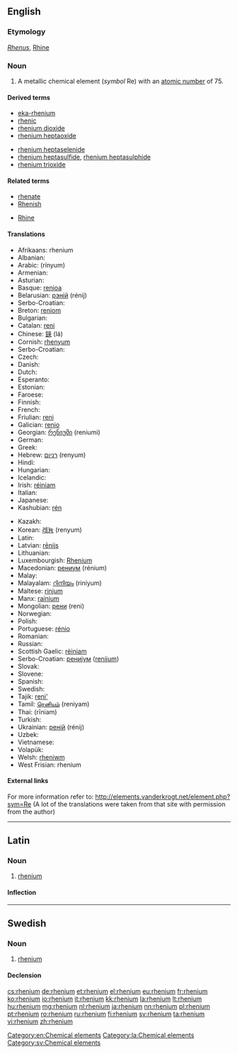 {{also|Rhenium}}
==English==

{{elements|Re|tungsten|W|osmium|Os}}

===Etymology===
{{etyl|la}} ''[[Rhenus]]'', [[Rhine]]

===Noun===
{{en-noun|-}}
{{wikipedia}}

# A metallic chemical element (''symbol'' Re) with an [[atomic number]] of 75.

====Derived terms====
{{der-top}}
* [[eka-rhenium]]
* [[rhenic]]
* [[rhenium dioxide]]
* [[rhenium heptaoxide]]
{{der-mid}}
* [[rhenium heptaselenide]]
* [[rhenium heptasulfide]], [[rhenium heptasulphide]]
* [[rhenium trioxide]]
{{der-bottom}}

====Related terms====
{{rel-top}}
* [[rhenate]]
* [[Rhenish]]
{{rel-mid}}
* [[Rhine]]
{{rel-bottom}}

====Translations====
{{rfc-tsort|duplicate language: Serbo-Croatian}}
{{trans-top|chemical element}}
* Afrikaans: rhenium
* Albanian: {{t-|sq|renium}}
* Arabic: {{Arab|[[رنيوم]]}} (rínyum) {{m}}
* Armenian: {{t-|hy|ռենիում|tr=ŕenium}}
* Asturian: {{t-|ast|reniu|m}}
* Basque: [[renioa]]
* Belarusian: [[рэнiй]] (rénij) {{m}}
* Serbo-Croatian: {{t-|sh|renij}}
* Breton: [[reniom]]
* Bulgarian: {{t-|bg|рений|m|tr=rénij}}
* Catalan: [[reni]]
* Chinese: [[錸]] (lá)
* Cornish: [[rhenyum]]
* Serbo-Croatian: {{t-|sh|renij}}
* Czech: {{t+|cs|rhenium}}
* Danish: {{t-|da|rhenium}}
* Dutch: {{t+|nl|renium|n}}
* Esperanto: {{t-|eo|renio}}
* Estonian: {{t-|et|reenium}}
* Faroese: {{t-|fo|renium}}
* Finnish: {{t+|fi|renium}}
* French: {{t+|fr|rhénium|m}}
* Friulian: [[reni]]
* Galician: [[renio]]
* Georgian: [[რენიუმი]] (reniumi)
* German: {{t+|de|Rhenium|n}}
* Greek: {{t+|el|ρήνιο|n|tr=rínio}}
* Hebrew: [[רניום]] (renyum) {{m}}
* Hindi: {{t-|hi|बाष्पातु|tr=baashpaatu|sc=Deva}}
* Hungarian: {{t+|hu|rénium}}
* Icelandic: {{t+|is|renín}}
* Irish: [[réiniam]]
* Italian: {{t+|it|renio|m}}
* Japanese: {{t+|ja|レニウム|tr=reniumu}}
* Kashubian: [[rén]]
{{trans-mid}}
* Kazakh: {{t-|kk|рений|tr=renii|sc=Cyrl}}
* Korean: [[레늄]] (renyum)
* Latin: {{t+|la|rhenium}}
* Latvian: [[rēnijs]]
* Lithuanian: {{t+|lt|renis}}
* Luxembourgish: [[Rhenium]]
* Macedonian: [[рениум]] (rénium) {{m}}
* Malay: {{t-|ms|renium}}
* Malayalam: [[റിനിയം]] (riniyum)
* Maltese: [[rinjum]]
* Manx: [[rainium]]
* Mongolian: [[рени]] (reni)
* Norwegian: {{t-|no|rhenium}}
* Polish: {{t+|pl|ren|m}}
* Portuguese: [[rénio]] {{m}}
* Romanian: {{t+|ro|reniu|n}}
* Russian: {{t+|ru|рений|m|tr=rénij}}
* Scottish Gaelic: [[rèiniam]]
* Serbo-Croatian: [[рениjум]] ([[renijum]]) {{m}}
* Slovak: {{t-|sk|rhenium}}
* Slovene: {{t+|sl|renij}}
* Spanish: {{t+|es|renio|m}}
* Swedish: {{t+|sv|rhenium|n}}
* Tajik: [[reni']]
* Tamil: [[ரெனியம்]] (reniyam)
* Thai: {{Thai|[[รีเนียม]]}} (rīniam)
* Turkish: {{t+|tr|renyum}}
* Ukrainian: [[ренiй]] (rénij) {{m}}
* Uzbek: {{t-|uz|рений|tr=reniy|sc=Cyrl}}
* Vietnamese: {{t-|vi|reni}}
* Volapük: {{t+|vo|renin}}
* Welsh: [[rheniwm]]
* West Frisian: rhenium
{{trans-bottom}}

====External links====
For more information refer to:
http://elements.vanderkrogt.net/element.php?sym=Re
(A lot of the translations were taken from that site with permission from the author)

[[Category:en:Chemical elements]]

----

==Latin==
{{wikipedia|lang=la}}

===Noun===
{{la-noun|rhēnium|rhenii|rhēniī|n|second}}

# [[#English|rhenium]]

====Inflection====
{{la-decl-2nd-N|rheni|rhēni}}

[[Category:la:Chemical elements]]

----

==Swedish==
{{wikipedia|lang=sv}}

===Noun===
{{sv-noun|g=n|-}}

# [[#English|rhenium]]

====Declension====
{{sv-noun-unc-irreg-n|2=rheniumet}}

[[Category:sv:Chemical elements]]

[[cs:rhenium]]
[[de:rhenium]]
[[et:rhenium]]
[[el:rhenium]]
[[eu:rhenium]]
[[fr:rhenium]]
[[ko:rhenium]]
[[io:rhenium]]
[[it:rhenium]]
[[kk:rhenium]]
[[la:rhenium]]
[[lt:rhenium]]
[[hu:rhenium]]
[[mg:rhenium]]
[[nl:rhenium]]
[[ja:rhenium]]
[[nn:rhenium]]
[[pl:rhenium]]
[[pt:rhenium]]
[[ro:rhenium]]
[[ru:rhenium]]
[[fi:rhenium]]
[[sv:rhenium]]
[[ta:rhenium]]
[[vi:rhenium]]
[[zh:rhenium]]